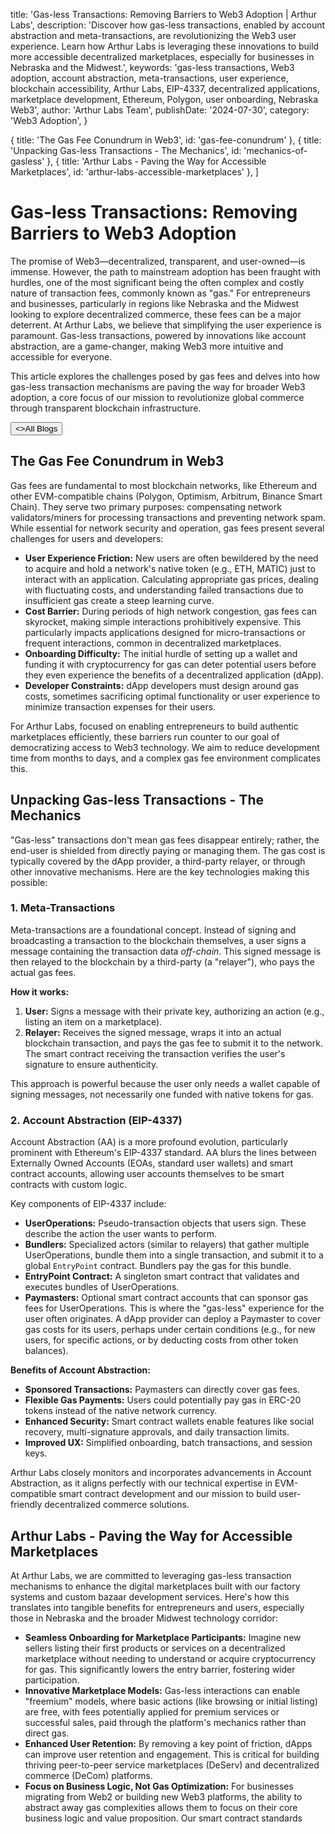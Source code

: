 
  title: 'Gas-less Transactions: Removing Barriers to Web3 Adoption | Arthur Labs',
  description: 'Discover how gas-less transactions, enabled by account abstraction and meta-transactions, are revolutionizing the Web3 user experience. Learn how Arthur Labs is leveraging these innovations to build more accessible decentralized marketplaces, especially for businesses in Nebraska and the Midwest.',
  keywords: 'gas-less transactions, Web3 adoption, account abstraction, meta-transactions, user experience, blockchain accessibility, Arthur Labs, EIP-4337, decentralized applications, marketplace development, Ethereum, Polygon, user onboarding, Nebraska Web3',
  author: 'Arthur Labs Team',
  publishDate: '2024-07-30',
  category: 'Web3 Adoption',
}

  { title: 'The Gas Fee Conundrum in Web3', id: 'gas-fee-conundrum' },
  { title: 'Unpacking Gas-less Transactions - The Mechanics', id: 'mechanics-of-gasless' },
  { title: 'Arthur Labs - Paving the Way for Accessible Marketplaces', id: 'arthur-labs-accessible-marketplaces' },
]

<HeroPattern />

# Gas-less Transactions: Removing Barriers to Web3 Adoption

The promise of Web3—decentralized, transparent, and user-owned—is immense. However, the path to mainstream adoption has been fraught with hurdles, one of the most significant being the often complex and costly nature of transaction fees, commonly known as "gas." For entrepreneurs and businesses, particularly in regions like Nebraska and the Midwest looking to explore decentralized commerce, these fees can be a major deterrent. At Arthur Labs, we believe that simplifying the user experience is paramount. Gas-less transactions, powered by innovations like account abstraction, are a game-changer, making Web3 more intuitive and accessible for everyone.

<p className="lead-paragraph">This article explores the challenges posed by gas fees and delves into how gas-less transaction mechanisms are paving the way for broader Web3 adoption, a core focus of our mission to revolutionize global commerce through transparent blockchain infrastructure.</p>

<div className="not-prose mt-6 mb-16 flex gap-3">
  <Button href="/blogs" arrow="left">
    <>All Blogs</>
  </Button>
</div>

<h2 id="gas-fee-conundrum">The Gas Fee Conundrum in Web3</h2>

Gas fees are fundamental to most blockchain networks, like Ethereum and other EVM-compatible chains (Polygon, Optimism, Arbitrum, Binance Smart Chain). They serve two primary purposes: compensating network validators/miners for processing transactions and preventing network spam. While essential for network security and operation, gas fees present several challenges for users and developers:

*   **User Experience Friction:** New users are often bewildered by the need to acquire and hold a network's native token (e.g., ETH, MATIC) just to interact with an application. Calculating appropriate gas prices, dealing with fluctuating costs, and understanding failed transactions due to insufficient gas create a steep learning curve.
*   **Cost Barrier:** During periods of high network congestion, gas fees can skyrocket, making simple interactions prohibitively expensive. This particularly impacts applications designed for micro-transactions or frequent interactions, common in decentralized marketplaces.
*   **Onboarding Difficulty:** The initial hurdle of setting up a wallet and funding it with cryptocurrency for gas can deter potential users before they even experience the benefits of a decentralized application (dApp).
*   **Developer Constraints:** dApp developers must design around gas costs, sometimes sacrificing optimal functionality or user experience to minimize transaction expenses for their users.

For Arthur Labs, focused on enabling entrepreneurs to build authentic marketplaces efficiently, these barriers run counter to our goal of democratizing access to Web3 technology. We aim to reduce development time from months to days, and a complex gas fee environment complicates this.

<h2 id="mechanics-of-gasless">Unpacking Gas-less Transactions - The Mechanics</h2>

"Gas-less" transactions don't mean gas fees disappear entirely; rather, the end-user is shielded from directly paying or managing them. The gas cost is typically covered by the dApp provider, a third-party relayer, or through other innovative mechanisms. Here are the key technologies making this possible:

### 1. Meta-Transactions

Meta-transactions are a foundational concept. Instead of signing and broadcasting a transaction to the blockchain themselves, a user signs a message containing the transaction data *off-chain*. This signed message is then relayed to the blockchain by a third-party (a "relayer"), who pays the actual gas fees.

**How it works:**
1.  **User:** Signs a message with their private key, authorizing an action (e.g., listing an item on a marketplace).
2.  **Relayer:** Receives the signed message, wraps it into an actual blockchain transaction, and pays the gas fee to submit it to the network.
The smart contract receiving the transaction verifies the user's signature to ensure authenticity.

This approach is powerful because the user only needs a wallet capable of signing messages, not necessarily one funded with native tokens for gas.

### 2. Account Abstraction (EIP-4337)

Account Abstraction (AA) is a more profound evolution, particularly prominent with Ethereum's EIP-4337 standard. AA blurs the lines between Externally Owned Accounts (EOAs, standard user wallets) and smart contract accounts, allowing user accounts themselves to be smart contracts with custom logic.

Key components of EIP-4337 include:

*   **UserOperations:** Pseudo-transaction objects that users sign. These describe the action the user wants to perform.
*   **Bundlers:** Specialized actors (similar to relayers) that gather multiple UserOperations, bundle them into a single transaction, and submit it to a global `EntryPoint` contract. Bundlers pay the gas for this bundle.
*   **EntryPoint Contract:** A singleton smart contract that validates and executes bundles of UserOperations.
*   **Paymasters:** Optional smart contract accounts that can sponsor gas fees for UserOperations. This is where the "gas-less" experience for the user often originates. A dApp provider can deploy a Paymaster to cover gas costs for its users, perhaps under certain conditions (e.g., for new users, for specific actions, or by deducting costs from other token balances).

**Benefits of Account Abstraction:**
*   **Sponsored Transactions:** Paymasters can directly cover gas fees.
*   **Flexible Gas Payments:** Users could potentially pay gas in ERC-20 tokens instead of the native network currency.
*   **Enhanced Security:** Smart contract wallets enable features like social recovery, multi-signature approvals, and daily transaction limits.
*   **Improved UX:** Simplified onboarding, batch transactions, and session keys.

Arthur Labs closely monitors and incorporates advancements in Account Abstraction, as it aligns perfectly with our technical expertise in EVM-compatible smart contract development and our mission to build user-friendly decentralized commerce solutions.

<h2 id="arthur-labs-accessible-marketplaces">Arthur Labs - Paving the Way for Accessible Marketplaces</h2>

At Arthur Labs, we are committed to leveraging gas-less transaction mechanisms to enhance the digital marketplaces built with our factory systems and custom bazaar development services. Here's how this translates into tangible benefits for entrepreneurs and users, especially those in Nebraska and the broader Midwest technology corridor:

*   **Seamless Onboarding for Marketplace Participants:** Imagine new sellers listing their first products or services on a decentralized marketplace without needing to understand or acquire cryptocurrency for gas. This significantly lowers the entry barrier, fostering wider participation.
*   **Innovative Marketplace Models:** Gas-less interactions can enable "freemium" models, where basic actions (like browsing or initial listing) are free, with fees potentially applied for premium services or successful sales, paid through the platform's mechanics rather than direct gas.
*   **Enhanced User Retention:** By removing a key point of friction, dApps can improve user retention and engagement. This is critical for building thriving peer-to-peer service marketplaces (DeServ) and decentralized commerce (DeCom) platforms.
*   **Focus on Business Logic, Not Gas Optimization:** For businesses migrating from Web2 or building new Web3 platforms, the ability to abstract away gas complexities allows them to focus on their core business logic and value proposition. Our smart contract standards

<div className="mt-16"><Socials /></div>